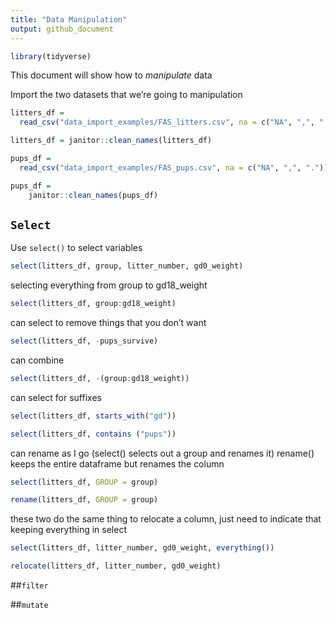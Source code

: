 ```yaml
---
title: "Data Manipulation"
output: github_document
---
```


```r
library(tidyverse)
```

This document will show how to *manipulate* data

Import the two datasets that we're going to manipulation 

```r
litters_df = 
  read_csv("data_import_examples/FAS_litters.csv", na = c("NA", ",", "."))

litters_df = janitor::clean_names(litters_df)

pups_df = 
  read_csv("data_import_examples/FAS_pups.csv", na = c("NA", ",", "."))

pups_df = 
    janitor::clean_names(pups_df)

```

## `Select`

Use `select()` to select variables 

```r
select(litters_df, group, litter_number, gd0_weight)
```

selecting everything from group to gd18_weight
```r
select(litters_df, group:gd18_weight)
```

can select to remove things that you don't want 
```r
select(litters_df, -pups_survive)
```

can combine
```r
select(litters_df, -(group:gd18_weight))
```

can select for suffixes
```r
select(litters_df, starts_with("gd"))

select(litters_df, contains ("pups"))
```

can rename as I go (select() selects out a group and renames it) rename() keeps the entire dataframe but renames the column
```r
select(litters_df, GROUP = group)

rename(litters_df, GROUP = group)
```

these two do the same thing to relocate a column, just need to indicate that keeping everything in select
```r
select(litters_df, litter_number, gd0_weight, everything())

relocate(litters_df, litter_number, gd0_weight)
```


##`filter`



##`mutate`
